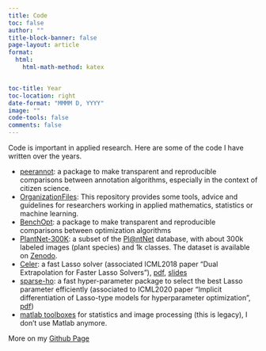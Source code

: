 ```yaml
---
title: Code
toc: false
author: ""
title-block-banner: false
page-layout: article
format:
  html:
    html-math-method: katex


toc-title: Year
toc-location: right
date-format: "MMMM D, YYYY"
image: ""
code-tools: false
comments: false
---
```


Code is important in applied research. Here are some of the code I have written over the years.

- [peerannot](https://peerannot.github.io/): a package to make transparent and reproducible comparisons between annotation algorithms, especially in the context of citizen science.
- [OrganizationFiles](https://github.com/josephsalmon/OrganizationFiles): This repository provides some tools, advice and guidelines for researchers working in applied mathematics, statistics or machine learning.
- [BenchOpt](https://benchopt.github.io/): a package to make transparent and reproducible comparisons between optimization algorithms
- [PlantNet-300K](https://github.com/plantnet/PlantNet-300K): a subset of the [Pl@ntNet](https://plantnet.org/) database, with about 300k labeled images (plant species) and 1k classes. The dataset is available on [Zenodo](https://zenodo.org/records/5645731#.Yuehg3ZBxPY).
- [Celer](https://mathurinm.github.io/celer/): a fast Lasso solver (associated ICML2018 paper "Dual Extrapolation for Faster Lasso Solvers"), [pdf](https://arxiv.org/abs/1802.07481), [slides](http://localhost/talks/UBC.pdf)
- [sparse-ho](https://github.com/QB3/sparse-ho): a fast hyper-parameter package to select the best Lasso parameter efficiently (associated to ICML2020 paper "Implicit differentiation of Lasso-type models for hyperparameter optimization", [pdf](https://arxiv.org/pdf/2002.08943.pdf))
- [matlab toolboxes](../code/index_codes.php) for statistics and image processing (this is legacy), I don't use Matlab anymore.


More on my [Github Page](http://github.com/josephsalmon)

